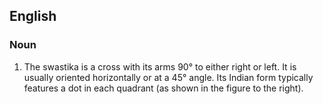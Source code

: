 ==English==
===Noun===
#The swastika is a cross with its arms 90° to either right or left. It is usually oriented horizontally or at a 45° angle. Its Indian form typically features a dot in each quadrant (as shown in the figure to the right).